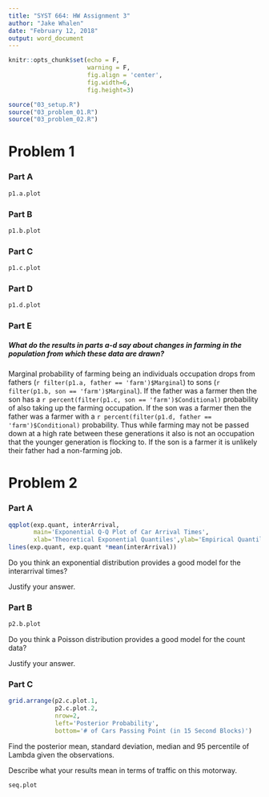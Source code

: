 ```yaml
---
title: "SYST 664: HW Assignment 3"
author: "Jake Whalen"
date: "February 12, 2018"
output: word_document
---
```


```r
knitr::opts_chunk$set(echo = F, 
                      warning = F, 
                      fig.align = 'center', 
                      fig.width=6, 
                      fig.height=3)
```

```r
source("03_setup.R")
source("03_problem_01.R")
source("03_problem_02.R")
```


# Problem 1

### Part A

```r
p1.a.plot
```

### Part B

```r
p1.b.plot
```

### Part C

```r
p1.c.plot
```

### Part D

```r
p1.d.plot
```

### Part E
##### What do the results in parts a-d say about changes in farming in the population from which these data are drawn?

Marginal probability of farming being an individuals occupation drops from fathers (`r filter(p1.a, father == 'farm')$Marginal`) to sons (`r filter(p1.b, son == 'farm')$Marginal`).
If the father was a farmer then the son has a `r percent(filter(p1.c, son == 'farm')$Conditional)` probability of also taking up the farming occupation.
If the son was a farmer then the father was a farmer with a `r percent(filter(p1.d, father == 'farm')$Conditional)` probability.
Thus while farming may not be passed down at a high rate between these generations it also is not an occupation that the younger generation is flocking to.
If the son is a farmer it is unlikely their father had a non-farming job.

# Problem 2

### Part A

```r
qqplot(exp.quant, interArrival, 
       main='Exponential Q-Q Plot of Car Arrival Times', 
       xlab='Theoretical Exponential Quantiles',ylab='Empirical Quantiles')
lines(exp.quant, exp.quant *mean(interArrival))
```

Do you think an exponential distribution provides a good model for the interarrival times? 

Justify your answer.

### Part B

```r
p2.b.plot
```

Do you think a Poisson distribution provides a good model for the count data? 

Justify your answer.

### Part C

```r
grid.arrange(p2.c.plot.1, 
             p2.c.plot.2, 
             nrow=2,
             left='Posterior Probability',
             bottom='# of Cars Passing Point (in 15 Second Blocks)')
```

Find the posterior mean, standard deviation, median and 95  percentile of Lambda given the observations. 

Describe what your results mean in terms of traffic on this motorway.

```r
seq.plot
```

